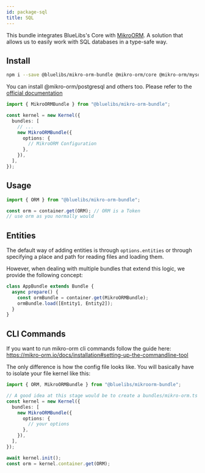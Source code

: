 ```yaml
---
id: package-sql
title: SQL
---
```



<PackageHeader version="1.0.0" packageName="mikroorm-bundle" containsTypeDefs />

This bundle integrates BlueLibs's Core with [MikroORM](<(https://mikro-orm.io/docs/installation)>). A solution that allows us to easily work with SQL databases in a type-safe way.

## Install

```bash
npm i --save @bluelibs/mikro-orm-bundle @mikro-orm/core @mikro-orm/mysql
```

You can install @mikro-orm/postgresql and others too. Please refer to the [official documentation](https://mikro-orm.io/docs/installation)

```ts
import { MikroORMBundle } from "@bluelibs/mikro-orm-bundle";

const kernel = new Kernel({
  bundles: [
    // ...
    new MikroORMBundle({
      options: {
        // MikroORM Configuration
      },
    }),
  ],
});
```

## Usage

```ts
import { ORM } from "@bluelibs/mikro-orm-bundle";

const orm = container.get(ORM); // ORM is a Token
// use orm as you normally would
```

## Entities

The default way of adding entities is through `options.entities` or through specifying a place and path for reading files and loading them.

However, when dealing with multiple bundles that extend this logic, we provide the following concept:

```ts
class AppBundle extends Bundle {
  async prepare() {
    const ormBundle = container.get(MikroORMBundle);
    ormBundle.load([Entity1, Entity2]);
  }
}
```

## CLI Commands

If you want to run mikro-orm cli commands follow the guide here: https://mikro-orm.io/docs/installation#setting-up-the-commandline-tool

The only difference is how the config file looks like. You will basically have to isolate your file kernel like this:

```ts
import { ORM, MikroORMBundle } from "@bluelibs/mikroorm-bundle";

// A good idea at this stage would be to create a bundles/mikro-orm.ts which you import in your main kernel and the config file
const kernel = new Kernel({
  bundles: [
    new MikroORMBundle({
      options: {
        // your options
      },
    }),
  ],
});

await kernel.init();
const orm = kernel.container.get(ORM);
```
